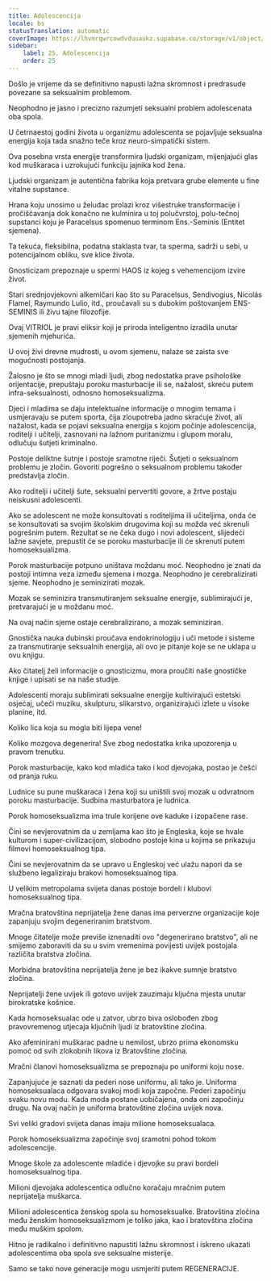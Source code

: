 ```yaml
---
title: Adolescencija
locale: bs
statusTranslation: automatic
coverImage: https://lhvmrqwrcowdvduuaukz.supabase.co/storage/v1/object/public/strapi-uploads/small_cover-educacion-fundamental.webp-2d51a7828a2b1309555be27f7e2a61a0.webp
sidebar:
    label: 25. Adolescencija
    order: 25
---
```

Došlo je vrijeme da se definitivno napusti lažna skromnost i predrasude povezane sa seksualnim problemom.

Neophodno je jasno i precizno razumjeti seksualni problem adolescenata oba spola.

U četrnaestoj godini života u organizmu adolescenta se pojavljuje seksualna energija koja tada snažno teče kroz neuro-simpatički sistem.

Ova posebna vrsta energije transformira ljudski organizam, mijenjajući glas kod muškaraca i uzrokujući funkciju jajnika kod žena.

Ljudski organizam je autentična fabrika koja pretvara grube elemente u fine vitalne supstance.

Hrana koju unosimo u želudac prolazi kroz višestruke transformacije i pročišćavanja dok konačno ne kulminira u toj polučvrstoj, polu-tečnoj supstanci koju je Paracelsus spomenuo terminom Ens.-Seminis (Entitet sjemena).

Ta tekuća, fleksibilna, podatna staklasta tvar, ta sperma, sadrži u sebi, u potencijalnom obliku, sve klice života.

Gnosticizam prepoznaje u spermi HAOS iz kojeg s vehemencijom izvire život.

Stari srednjovjekovni alkemičari kao što su Paracelsus, Sendivogius, Nicolás Flamel, Raymundo Lulio, itd., proučavali su s dubokim poštovanjem ENS-SEMINIS ili živu tajne filozofije.

Ovaj VITRIOL je pravi eliksir koji je priroda inteligentno izradila unutar sjemenih mjehurića.

U ovoj živi drevne mudrosti, u ovom sjemenu, nalaze se zaista sve mogućnosti postojanja.

Žalosno je što se mnogi mladi ljudi, zbog nedostatka prave psihološke orijentacije, prepuštaju poroku masturbacije ili se, nažalost, skreću putem infra-seksualnosti, odnosno homoseksualizma.

Djeci i mladima se daju intelektualne informacije o mnogim temama i usmjeravaju se putem sporta, čija zloupotreba jadno skraćuje život, ali nažalost, kada se pojavi seksualna energija s kojom počinje adolescencija, roditelji i učitelji, zasnovani na lažnom puritanizmu i glupom moralu, odlučuju šutjeti kriminalno.

Postoje deliktne šutnje i postoje sramotne riječi. Šutjeti o seksualnom problemu je zločin. Govoriti pogrešno o seksualnom problemu također predstavlja zločin.

Ako roditelji i učitelji šute, seksualni pervertiti govore, a žrtve postaju neiskusni adolescenti.

Ako se adolescent ne može konsultovati s roditeljima ili učiteljima, onda će se konsultovati sa svojim školskim drugovima koji su možda već skrenuli pogrešnim putem. Rezultat se ne čeka dugo i novi adolescent, slijedeći lažne savjete, prepustit će se poroku masturbacije ili će skrenuti putem homoseksualizma.

Porok masturbacije potpuno uništava moždanu moć. Neophodno je znati da postoji intimna veza između sjemena i mozga. Neophodno je cerebralizirati sjeme. Neophodno je seminizirati mozak.

Mozak se seminizira transmutiranjem seksualne energije, sublimirajući je, pretvarajući je u moždanu moć.

Na ovaj način sjeme ostaje cerebralizirano, a mozak seminiziran.

Gnostička nauka dubinski proučava endokrinologiju i uči metode i sisteme za transmutiranje seksualnih energija, ali ovo je pitanje koje se ne uklapa u ovu knjigu.

Ako čitatelj želi informacije o gnosticizmu, mora proučiti naše gnostičke knjige i upisati se na naše studije.

Adolescenti moraju sublimirati seksualne energije kultivirajući estetski osjećaj, učeći muziku, skulpturu, slikarstvo, organizirajući izlete u visoke planine, itd.

Koliko lica koja su mogla biti lijepa vene!

Koliko mozgova degenerira! Sve zbog nedostatka krika upozorenja u pravom trenutku.

Porok masturbacije, kako kod mladića tako i kod djevojaka, postao je češći od pranja ruku.

Ludnice su pune muškaraca i žena koji su uništili svoj mozak u odvratnom poroku masturbacije. Sudbina masturbatora je ludnica.

Porok homoseksualizma ima trule korijene ove kaduke i izopačene rase.

Čini se nevjerovatnim da u zemljama kao što je Engleska, koje se hvale kulturom i super-civilizacijom, slobodno postoje kina u kojima se prikazuju filmovi homoseksualnog tipa.

Čini se nevjerovatnim da se upravo u Engleskoj već ulažu napori da se službeno legaliziraju brakovi homoseksualnog tipa.

U velikim metropolama svijeta danas postoje bordeli i klubovi homoseksualnog tipa.

Mračna bratovština neprijatelja žene danas ima perverzne organizacije koje zapanjuju svojim degeneriranim bratstvom.

Mnoge čitatelje može previše iznenaditi ovo "degenerirano bratstvo", ali ne smijemo zaboraviti da su u svim vremenima povijesti uvijek postojala različita bratstva zločina.

Morbidna bratovština neprijatelja žene je bez ikakve sumnje bratstvo zločina.

Neprijatelji žene uvijek ili gotovo uvijek zauzimaju ključna mjesta unutar birokratske košnice.

Kada homoseksualac ode u zatvor, ubrzo biva oslobođen zbog pravovremenog utjecaja ključnih ljudi iz bratovštine zločina.

Ako afeminirani muškarac padne u nemilost, ubrzo prima ekonomsku pomoć od svih zlokobnih likova iz Bratovštine zločina.

Mračni članovi homoseksualizma se prepoznaju po uniformi koju nose.

Zapanjujuće je saznati da pederi nose uniformu, ali tako je. Uniforma homoseksualaca odgovara svakoj modi koja započne. Pederi započinju svaku novu modu. Kada moda postane uobičajena, onda oni započinju drugu. Na ovaj način je uniforma bratovštine zločina uvijek nova.

Svi veliki gradovi svijeta danas imaju milione homoseksualaca.

Porok homoseksualizma započinje svoj sramotni pohod tokom adolescencije.

Mnoge škole za adolescente mladiće i djevojke su pravi bordeli homoseksualnog tipa.

Milioni djevojaka adolescentica odlučno koračaju mračnim putem neprijatelja muškarca.

Milioni adolescentica ženskog spola su homoseksualke. Bratovština zločina među ženskim homoseksualizmom je toliko jaka, kao i bratovština zločina među muškim spolom.

Hitno je radikalno i definitivno napustiti lažnu skromnost i iskreno ukazati adolescentima oba spola sve seksualne misterije.

Samo se tako nove generacije mogu usmjeriti putem REGENERACIJE.

